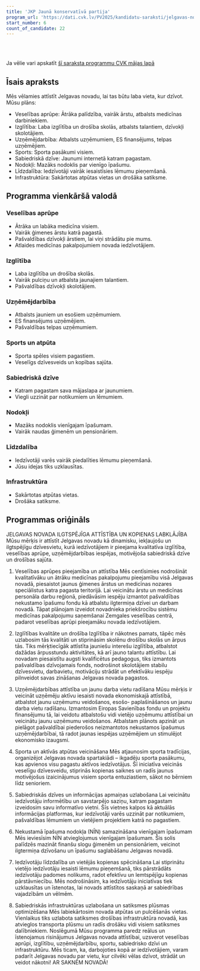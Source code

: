 ```yaml
---
title: 'JKP Jaunā konservatīvā partija'
program_url: 'https://dati.cvk.lv/PV2025/kandidatu-saraksti/jelgavas-novads/jkp-jauna-konservativa-partija'
start_number: 6
count_of_candidate: 22
---
```



<Badge text="Veselības aprūpes pieejamība" variant="note" size="small" /> <Badge text="Izglītības kvalitāte" variant="note" size="small" /> <Badge text="Uzņēmējdarbības atbalsts" variant="note" size="small" /> <Badge text="Sporta un atpūtas veicināšana" variant="note" size="small" /> <Badge text="Iedzīvotāju līdzdalība" variant="note" size="small" />

<br/><br/> 

<Card title='Šis ir mākslīga intelekta ģenerēts apraksts' icon='starlight'>
    Ja vēlie vari apskatīt <a href={frontmatter.program_url} target='_blank'>šī saraksta programmu CVK mājas lapā</a>
    </Card>

## Īsais apraksts

Mēs vēlamies attīstīt Jelgavas novadu, lai tas būtu laba vieta, kur dzīvot. Mūsu plāns:

*   Veselības aprūpe: Ātrāka palīdzība, vairāk ārstu, atbalsts medicīnas darbiniekiem.
*   Izglītība: Laba izglītība un drošība skolās, atbalsts talantiem, dzīvokļi skolotājiem.
*   Uzņēmējdarbība: Atbalsts uzņēmumiem, ES finansējums, telpas uzņēmējiem.
*   Sports: Sporta pasākumi visiem.
*   Sabiedriskā dzīve: Jaunumi internetā katram pagastam.
*   Nodokļi: Mazāks nodoklis par vienīgo īpašumu.
*   Līdzdalība: Iedzīvotāji vairāk iesaistīsies lēmumu pieņemšanā.
*   Infrastruktūra: Sakārtotas atpūtas vietas un drošāka satiksme.

## Programma vienkāršā valodā

### Veselības aprūpe
*   Ātrāka un labāka medicīna visiem.
*   Vairāk ģimenes ārstu katrā pagastā.
*   Pašvaldības dzīvokļi ārstiem, lai viņi strādātu pie mums.
*   Atlaides medicīnas pakalpojumiem novada iedzīvotājiem.

### Izglītība
*   Laba izglītība un drošība skolās.
*   Vairāk pulciņu un atbalsta jaunajiem talantiem.
*   Pašvaldības dzīvokļi skolotājiem.

### Uzņēmējdarbība
*   Atbalsts jauniem un esošiem uzņēmumiem.
*   ES finansējums uzņēmējiem.
*   Pašvaldības telpas uzņēmumiem.

### Sports un atpūta
*   Sporta spēles visiem pagastiem.
*   Veselīgs dzīvesveids un kopības sajūta.

### Sabiedriskā dzīve
*   Katram pagastam sava mājaslapa ar jaunumiem.
*   Viegli uzzināt par notikumiem un lēmumiem.

### Nodokļi
*   Mazāks nodoklis vienīgajam īpašumam.
*   Vairāk naudas ģimenēm un pensionāriem.

### Līdzdalība
*   Iedzīvotāji varēs vairāk piedalīties lēmumu pieņemšanā.
*   Jūsu idejas tiks uzklausītas.

### Infrastruktūra
*   Sakārtotas atpūtas vietas.
*   Drošāka satiksme.

## Programmas oriģināls

JELGAVAS NOVADA ILGTSPĒJĪGA ATTĪSTĪBA UN KOPIENAS LABKLĀJĪBA
Mūsu mērķis ir attīstīt Jelgavas novadu kā dinamisku, iekļaujošu un ilgtspējīgu dzīvesvietu, kurā iedzīvotājiem ir pieejama kvalitatīva izglītība, veselības aprūpe, uzņēmējdarbības iespējas, motivējoša sabiedriskā dzīve un drošības sajūta.
1. Veselības aprūpes pieejamība un attīstība
Mēs centīsimies nodrošināt kvalitatīvāku un ātrāku medicīnas pakalpojumu pieejamību visā Jelgavas novadā, piesaistot jaunus ģimenes ārstus un medicīnas nozares speciālistus katra pagasta teritorijā. Lai veicinātu ārstu un medicīnas personāla darbu reģionā, piedāvāsim iespēju izmantot pašvaldības nekustamo īpašumu fondu kā atbalstu ilgtermiņa dzīvei un darbam novadā. Tāpat plānojam izveidot novadnieka priekšrocību sistēmu medicīnas pakalpojumu saņemšanai Zemgales veselības centrā, padarot veselības aprūpi pieejamāku novada iedzīvotājiem.
2. Izglītības kvalitāte un drošība
Izglītība ir nākotnes pamats, tāpēc mēs uzlabosim tās kvalitāti un stiprināsim skolēnu drošību skolās un ārpus tās. Tiks mērķtiecīgāk attīstīta jauniešu interešu izglītība, atbalstot dažādas ārpusstundu aktivitātes, kā arī jauno talantu attīstību. Lai novadam piesaistītu augsti kvalificētus pedagogus, tiks izmantots pašvaldības dzīvojamais fonds, nodrošinot skolotājiem stabilu dzīvesvietu, darbavietu, motivāciju strādāt un efektīvāku iespēju pilnveidot savas zināšanas Jelgavas novada pagastos.
3. Uzņēmējdarbības attīstība un jaunu darba vietu radīšana
Mūsu mērķis ir veicināt uzņēmēju aktīvu iesaisti novada ekonomiskajā attīstībā, atbalstot jaunu uzņēmumu veidošanos, esošo- paplašināšanos un jaunu darba vietu radīšanu. Izmantosim Eiropas Savienības fondu un projektu finansējumu tā, lai veidotu atbalstošu vidi vietējo uzņēmumu attīstībai un veicinātu jaunu uzņēmumu veidošanos. Atbalstam plānots apzināt un pielāgot pašvaldībai piederošos neizmantotos nekustamos īpašumus uzņēmējdarbībai, tā radot jaunas iespējas uzņēmējiem un stimulējot ekonomisko izaugsmi.
4. Sporta un aktīvās atpūtas veicināšana
Mēs atjaunosim sporta tradīcijas, organizējot Jelgavas novada spartakiādi – ikgadēju sporta pasākumu, kas apvienos visu pagastu aktīvos iedzīvotājus. Šī iniciatīva veicinās veselīgu dzīvesveidu, stiprinās kopienas saiknes un radīs jaunus motivējošus izaicinājumus visiem sporta entuziastiem, sākot no bērniem līdz senioriem.


5. Sabiedriskās dzīves un informācijas apmaiņas uzlabošana
Lai veicinātu iedzīvotāju informētību un savstarpējo saziņu, katram pagastam izveidosim savu informatīvo vietni. Šīs vietnes kalpos kā aktuālās informācijas platformas, kur iedzīvotāji varēs uzzināt par notikumiem, pašvaldības lēmumiem un vietējiem projektiem katrā no pagastiem.
6. Nekustamā īpašuma nodokļa (NĪN) samazināšana vienīgajam īpašumam
Mēs ieviesīsim NĪN atvieglojumus vienīgajam īpašumam. Šis solis palīdzēs mazināt finanšu slogu ģimenēm un pensionāriem, veicinot ilgtermiņa dzīvošanu un īpašumu saglabāšanu Jelgavas novadā.
7. Iedzīvotāju līdzdalība un vietējās kopienas spēcināšana
Lai stiprinātu vietējo iedzīvotāju iesaisti lēmumu pieņemšanā, tiks pārstrādāts iedzīvotāju padomes nolikums, radot efektīvu un lemtspējīgu kopienas pārstāvniecību. Mēs nodrošināsim, ka iedzīvotāju iniciatīvas tiek uzklausītas un īstenotas, lai novads attīstītos saskaņā ar sabiedrības vajadzībām un vēlmēm.
8. Sabiedriskās infrastruktūras uzlabošana un satiksmes plūsmas optimizēšana
Mēs labiekārtosim novada atpūtas un pulcēšanās vietas. Vienlaikus tiks uzlabota satiksmes drošības infrastruktūra novadā, kas atvieglos transporta plūsmu un radīs drošāku vidi visiem satiksmes dalībniekiem.
Noslēgumā
Mūsu programma paredz reālus un īstenojamus risinājumus Jelgavas novada attīstībai, uzsverot veselības aprūpi, izglītību, uzņēmējdarbību, sportu, sabiedrisko dzīvi un infrastruktūru. Mēs ticam, ka, darbojoties kopā ar iedzīvotājiem, varam padarīt Jelgavas novadu par vietu, kur cilvēki vēlas dzīvot, strādāt un veidot nākotni!
AR SAKNĒM NOVADĀ!
